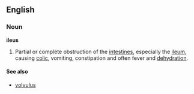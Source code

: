 {{wikipedia}}
==English==
===Noun===
'''ileus'''

# {{pathology}} Partial or complete obstruction of the [[intestine]]s, especially the [[ileum]], causing [[colic]], vomiting, constipation and often fever and [[dehydration]].

====See also====
*[[volvulus]]